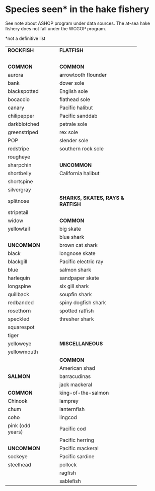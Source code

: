 # Species seen\* in the hake fishery {#sec-appendixA}

See note about ASHOP program under data sources. The at-sea hake fishery does not fall under the WCGOP program.

\*not a definitive list

+------------------+---+------------------------------------+
| **ROCKFISH**     |   | **FLATFISH**                       |
+------------------+---+------------------------------------+
| \                | \ | \                                  |
+------------------+---+------------------------------------+
| **COMMON**       | \ | **COMMON**                         |
+------------------+---+------------------------------------+
| aurora           | \ | arrowtooth flounder                |
+------------------+---+------------------------------------+
| bank             | \ | dover sole                         |
+------------------+---+------------------------------------+
| blackspotted     | \ | English sole                       |
+------------------+---+------------------------------------+
| bocaccio         | \ | flathead sole                      |
+------------------+---+------------------------------------+
| canary           | \ | Pacific halibut                    |
+------------------+---+------------------------------------+
| chilipepper      | \ | Pacific sanddab                    |
+------------------+---+------------------------------------+
| darkblotched     | \ | petrale sole                       |
+------------------+---+------------------------------------+
| greenstriped     | \ | rex sole                           |
+------------------+---+------------------------------------+
| POP              | \ | slender sole                       |
+------------------+---+------------------------------------+
| redstripe        | \ | southern rock sole                 |
+------------------+---+------------------------------------+
| rougheye         | \ | \                                  |
+------------------+---+------------------------------------+
| sharpchin        | \ | **UNCOMMON**                       |
+------------------+---+------------------------------------+
| shortbelly       | \ | California halibut                 |
+------------------+---+------------------------------------+
| shortspine       | \ | \                                  |
+------------------+---+------------------------------------+
| silvergray       | \ | \                                  |
+------------------+---+------------------------------------+
| splitnose        | \ | **SHARKS, SKATES, RAYS & RATFISH** |
+------------------+---+------------------------------------+
| stripetail       | \ | \                                  |
+------------------+---+------------------------------------+
| widow            | \ | **COMMON**                         |
+------------------+---+------------------------------------+
| yellowtail       | \ | big skate                          |
+------------------+---+------------------------------------+
| \                | \ | blue shark                         |
+------------------+---+------------------------------------+
| **UNCOMMON**     | \ | brown cat shark                    |
+------------------+---+------------------------------------+
| black            | \ | longnose skate                     |
+------------------+---+------------------------------------+
| blackgill        | \ | Pacific electric ray               |
+------------------+---+------------------------------------+
| blue             | \ | salmon shark                       |
+------------------+---+------------------------------------+
| harlequin        | \ | sandpaper skate                    |
+------------------+---+------------------------------------+
| longspine        | \ | six gill shark                     |
+------------------+---+------------------------------------+
| quillback        | \ | soupfin shark                      |
+------------------+---+------------------------------------+
| redbanded        | \ | spiny dogfish shark                |
+------------------+---+------------------------------------+
| rosethorn        | \ | spotted ratfish                    |
+------------------+---+------------------------------------+
| speckled         | \ | thresher shark                     |
+------------------+---+------------------------------------+
| squarespot       | \ | \                                  |
+------------------+---+------------------------------------+
| tiger            | \ | \                                  |
+------------------+---+------------------------------------+
| yelloweye        | \ | **MISCELLANEOUS**                  |
+------------------+---+------------------------------------+
| yellowmouth      | \ | \                                  |
+------------------+---+------------------------------------+
| \                | \ | **COMMON**                         |
+------------------+---+------------------------------------+
| \                | \ | American shad                      |
+------------------+---+------------------------------------+
| **SALMON**       | \ | barracudinas                       |
+------------------+---+------------------------------------+
| \                | \ | jack mackeral                      |
+------------------+---+------------------------------------+
| **COMMON**       | \ | king-of-the-salmon                 |
+------------------+---+------------------------------------+
| Chinook          | \ | lamprey                            |
+------------------+---+------------------------------------+
| chum             | \ | lanternfish                        |
+------------------+---+------------------------------------+
| coho             | \ | lingcod                            |
+------------------+---+------------------------------------+
| pink (odd years) | \ | Pacific cod                        |
+------------------+---+------------------------------------+
| \                | \ | Pacific herring                    |
+------------------+---+------------------------------------+
| **UNCOMMON**     | \ | Pacific mackeral                   |
+------------------+---+------------------------------------+
| sockeye          | \ | Pacific sardine                    |
+------------------+---+------------------------------------+
| steelhead        | \ | pollock                            |
+------------------+---+------------------------------------+
| \                | \ | ragfish                            |
+------------------+---+------------------------------------+
| \                | \ | sablefish                          |
+------------------+---+------------------------------------+
